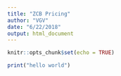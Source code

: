 ```yaml
---
title: "ZCB Pricing"
author: "VGV"
date: "6/22/2018"
output: html_document
---
```


```r
knitr::opts_chunk$set(echo = TRUE)
```

```r
print("hello world")
```

